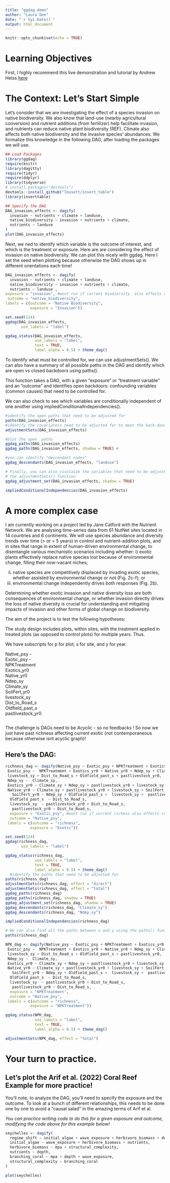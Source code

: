```yaml
---
title: "ggdag_demo"
author: "Laura Dee"
date: "`r Sys.Date()`"
output: html_document
---
```

```r
knitr::opts_chunk$set(echo = TRUE)
```

# Learning Objectives


First, I highly recommend this live demonstration and tutorial by Andrew Heiss [here](https://www.youtube.com/watch?v=uoAjyyToUTE)

# The Context: Let's Start Simple
Let's consider that we are investigating the effect of a species invasion on native biodiversity. We also know that land-use (nearby agricultural conversion) and nutrient additions (from fertilizer) help facilitate invasion, and nutrients can reduce native plant biodiversity (REF). Climate also affects both native biodiversity and the invasive species' abundances. We formalize this knowledge in the following DAG, after loading the packages we will use.

```r
## Load Packages
library(ggdag)
require(knitr)
library(dagitty)
require(tidyr)
require(ddplyr)
library(tidyverse)
# install.packages("devtools")
devtools::install_github("lbusett/insert_table") 
library(inserttable)

```

```r
## Specify the DAG
DAG_invasion_effects <- dagify(
  invasion ~ nutrients + climate + landuse,
  native_biodiversity ~ invasion + nutrients + climate,
  nutrients ~ landuse 
)
plot(DAG_invasion_effects)
```

Next, we ned to identify which variable is the outcome of interest, and which is the treatment or exposure. Here are are considering the effect of invasion on native biodiversity. We can plot this nicely with ggdag. Here I set the seed when plotting because otherwise the DAG shows up in different orientations each time! 

```r
DAG_invasion_effects <- dagify(
  invasion ~ nutrients + climate + landuse,
  native_biodiversity ~ invasion + nutrients + climate,
  nutrients ~ landuse ,
exposure = "invasion", #wont run if current biodiersity  also effects current exotic because then the graph is not acyclic
 outcome = "native_biodiversity",
labels = c(outcome = "Native Biodiversity",
           exposure = "Invasion"))

set.seed(124)
ggdag(DAG_invasion_effects, 
       use_labels = "label")

ggdag_status(DAG_invasion_effects,
             use_labels = "label",
             text = TRUE,
             label_alpha = 0.5) + theme_dag()
```

To identify  what must be controlled for, we can use adjustmentSets(). We can also have a summary of all possible paths in the DAG and identify which are open vs closed backdoors using paths(). 

This function takes a DAG, with a given “exposure” or "treatment variable" and an “outcome” and identifies open backdoors: confounding variables (common causes) that need to be controlled for. 

We can also check to see which variables are conditionally independent of one another using impliedConditionalIndependencies().

```r
#identify the open paths that need to be adjusted for 
paths(DAG_invasion_effects)
#identify the covariaters need to be adjusted for to meet the back-door criterion
adjustmentSets(DAG_invasion_effects)

#plot the open  paths 
ggdag_paths(DAG_invasion_effects)
ggdag_paths(DAG_invasion_effects, shadow = TRUE) #

#you can identify "descendant nodes" 
ggdag_descendants(DAG_invasion_effects, "landuse")

# Finally, you can also visulaize the variables that need to be adjusted for (which is also told to you by
# the adjustmentSets() function 
ggdag_adjustment_set(DAG_invasion_effects, shadow = TRUE)

impliedConditionalIndependencies(DAG_invasion_effects)
```

# A more complex case
I am currently working on a project led by Jane Catford with the Nutrient Network. We are analysing time-series data from 61 NutNet sites located in 14 countries and 6 continents. We will use species abundance and diversity trends over time (> or = 5 years) in control and nutrient-addition plots, and in sites that range in extent of human-driven environmental change, to disentangle various mechanistic scenarios including whether: 
i)	exotic plants effectively replace native species lost because of environmental change, filling their now-vacant niches;

ii)	native species are competitively displaced by invading exotic species, whether assisted by environmental change or not (Fig. 2c-f); or 
iii)	environmental change independently drives both responses (Fig. 2b).

Determining whether exotic invasion and native diversity loss are both consequences of environmental change, or whether invasion directly drives the loss of native diversity is crucial for understanding and mitigating impacts of invasion and other forms of global change on biodiversity. 

The aim of the project is to test the following hypotheses: 

The study design includes plots, within sites, with the treatment applied in treated plots (as opposed to control plots) for multiple years. Thus. 

We have subscripts for p for plot; s for site, and y for year. 

Native_psy - \
Exotic_psy - \
NPKTreatment\
Exotics_yr0 \
Native_yr0 \
Ndep_sy \
Climate_sy \
SoilFert_yr0 \
livestock_sy \
Dist_to_Road_s \
Oldfield_past_s \
pastlivestock_yr0 \

```r

```

The challenge is DAGs need to be *Acyclic* - so no feedbacks ! So now we just have past richness affecting current exotic (not contemporaneous because otherwise isnt acyclic graph)!


## Here's the DAG: 
```r
richness_dag <- dagify(Native_psy ~ Exotic_psy + NPKTreatment + Exotics_yr0 + Native_yr0 + Ndep_sy + Climate_sy + SoilFert_yr0 +  livestock_sy + Dist_to_Road_s + Oldfield_past_s + pastlivestock_yr0, 
 Exotic_psy ~  NPKTreatment + Exotics_yr0 + Native_yr0 + Ndep_sy + Climate_sy + SoilFert_yr0 +
 livestock_sy + Dist_to_Road_s + Oldfield_past_s + pastlivestock_yr0, 
 Ndep_sy ~  Climate_sy, 
 Exotics_yr0 ~ Climate_sy + Ndep_sy + pastlivestock_yr0 + livestock_sy + Dist_to_Road_s + SoilFert_yr0,
 Native_yr0 ~ Climate_sy + pastlivestock_yr0 + livestock_sy + SoilFert_yr0, 
   SoilFert_yr0 ~ Ndep_sy + Oldfield_past_s +  livestock_sy +  pastlivestock_yr0, 
  Oldfield_past_s  ~ Dist_to_Road_s, 
  livestock_sy  ~ pastlivestock_yr0 + Dist_to_Road_s,
   pastlivestock_yr0 ~ Dist_to_Road_s, 
  exposure = "Exotic_psy", #wont run if current richess also effects current exotic 
  outcome = "Native_psy",
 labels = c(outcome = "richness",
           exposure = "Exotic"))

set.seed(124)
ggdag(richness_dag, 
       use_labels = "label")
```


```r
ggdag_status(richness_dag,
             use_labels = "label",
             text = TRUE,
             label_alpha = 0.5) + theme_dag()
  #identify the paths that need to be adjusted for 
paths(richness_dag)
adjustmentSets(richness_dag, effect = "direct")
adjustmentSets(richness_dag, effect = "total")
ggdag_paths(richness_dag)
ggdag_paths(richness_dag, shadow = TRUE)
ggdag_adjustment_set(richness_dag, shadow = TRUE)
ggdag_descendants(richness_dag, "Climate_sy")
ggdag_descendants(richness_dag, "Ndep_sy")

impliedConditionalIndependencies(richness_dag)

# We can also find all the paths between x and y using the paths() function from the dagitty package. We can see that there are three open paths between x and y:
paths(richness_dag)
```

```r
NPK_dag <- dagify(Native_psy ~ Exotic_psy + NPKTreatment + Exotics_yr0 + Native_yr0 + Ndep_sy + Climate_sy + SoilFert_yr0 +  livestock_sy + Dist_to_Road_s + Oldfield_past_s + pastlivestock_yr0, 
 Exotic_psy ~  NPKTreatment + Exotics_yr0 + Native_yr0 + Ndep_sy + Climate_sy + SoilFert_yr0 +
 livestock_sy + Dist_to_Road_s + Oldfield_past_s + pastlivestock_yr0, 
 Ndep_sy ~  Climate_sy, 
 Exotics_yr0 ~ Climate_sy + Ndep_sy + pastlivestock_yr0 + livestock_sy + Dist_to_Road_s + SoilFert_yr0,
 Native_yr0 ~ Climate_sy + pastlivestock_yr0 + livestock_sy + SoilFert_yr0, 
   SoilFert_yr0 ~ Ndep_sy + Oldfield_past_s +  livestock_sy +  pastlivestock_yr0, 
  Oldfield_past_s  ~ Dist_to_Road_s, 
  livestock_sy  ~ pastlivestock_yr0 + Dist_to_Road_s,
   pastlivestock_yr0 ~ Dist_to_Road_s, 
  exposure = "NPKTreatment", 
  outcome = "Native_psy",
 labels = c(outcome = "richness",
           exposure = "NPKTreatment"))

ggdag_status(NPK_dag,
             use_labels = "label",
             text = TRUE,
             label_alpha = 0.5) + theme_dag()

adjustmentSets(NPK_dag, effect = "total")
```     

# Your turn to practice. 
## Let's plot the Arif et al. (2022) Coral Reef Example for more practice!
You'll note, to analyze the DAG, you'll need to specify the exposure and the outcome. To look at a bunch of different relationships, this needs to be done one by one to avoid a "causal salad" in the amazing terms of Arif et al. 

*You can practice writing code to do this for a given exposure and outcome, modifying the code above for this example below!*

```r
seychelles <- dagify(
  regime_shift ~ initial_algae + wave_exposure + herbivore_biomass + depth + nutrients + branching_coral + structural_complexity,
  initial_algae ~ wave_exposure + herbivore_biomass + nutrients,
  herbivore_biomass ~ mpa + structural_complexity,
  nutrients ~ depth,
  branching_coral ~ mpa + depth + wave_exposure,
  structural_complexity ~ branching_coral
)

plot(seychelles)
```

